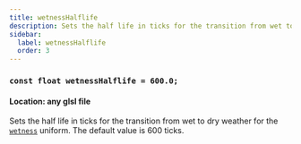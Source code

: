 ```yaml
---
title: wetnessHalflife
description: Sets the half life in ticks for the transition from wet to dry weather for the wetness uniform.
sidebar:
  label: wetnessHalflife
  order: 3
---
```


### `const float wetnessHalflife = 600.0;`

#### Location: any glsl file

Sets the half life in ticks for the transition from wet to dry weather for the [`wetness`](/reference/uniforms/general/wetness) uniform. The default value is 600 ticks.